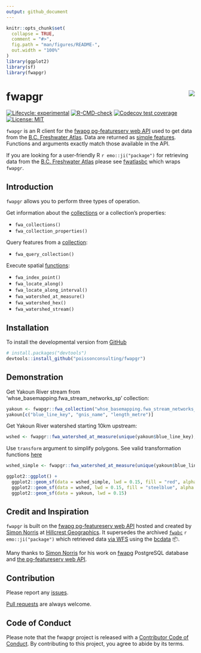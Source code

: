```yaml
---
output: github_document
---
```


<!-- README.md is generated from README.Rmd. Please edit that file -->

```r
knitr::opts_chunk$set(
  collapse = TRUE,
  comment = "#>",
  fig.path = "man/figures/README-",
  out.width = "100%"
)
library(ggplot2)
library(sf)
library(fwapgr)
```

# fwapgr <img src="man/figures/logo.png" align="right" />

<!-- badges: start -->
[![Lifecycle: experimental](https://img.shields.io/badge/lifecycle-experimental-orange.svg)](https://lifecycle.r-lib.org/articles/stages.html#experimental)
[![R-CMD-check](https://github.com/poissonconsulting/fwapgr/workflows/R-CMD-check/badge.svg)](https://github.com/poissonconsulting/fwapgr/actions)
[![Codecov test coverage](https://codecov.io/gh/poissonconsulting/fwapgr/branch/master/graph/badge.svg)](https://codecov.io/gh/poissonconsulting/fwapgr?branch=master)
[![License: MIT](https://img.shields.io/badge/License-MIT-green.svg)](https://opensource.org/licenses/MIT)
<!-- badges: end -->

`fwapgr` is an R client for the [fwapg pg-featureserv web API](https://www.hillcrestgeo.ca/fwapg/index.html) used to get data from the [B.C. Freshwater Atlas](https://www2.gov.bc.ca/gov/content/data/geographic-data-services/topographic-data/freshwater). 
Data are returned as [simple features](https://github.com/r-spatial/sf). 
Functions and arguments exactly match those available in the API.

If you are looking for a user-friendly R `r emo::ji("package")` for retrieving data from the [B.C. Freshwater Atlas](https://www2.gov.bc.ca/gov/content/data/geographic-data-services/topographic-data/freshwater) please see [fwatlasbc](https://github.com/poissonconsulting/fwatlasbc) which wraps `fwapgr`.

## Introduction

`fwapgr` allows you to perform three types of operation.

Get information about the [collections](https://www.hillcrestgeo.ca/fwapg/collections.html) or a collection's properties:  

* `fwa_collections()`  
* `fwa_collection_properties()`  

Query features from a [collection](https://www.hillcrestgeo.ca/fwapg/collections.html):  

* `fwa_query_collection()`  

Execute spatial [functions](https://www.hillcrestgeo.ca/fwapg/functions.html):  

* `fwa_index_point()`  
* `fwa_locate_along()`
* `fwa_locate_along_interval()`
* `fwa_watershed_at_measure()`  
* `fwa_watershed_hex()`  
* `fwa_watershed_stream()`  

## Installation

To install the developmental version from [GitHub](https://github.com/poissonconsulting/fwapgr)
```r
# install.packages("devtools")
devtools::install_github("poissonconsulting/fwapgr")
```

## Demonstration

Get Yakoun River stream from 'whse_basemapping.fwa_stream_networks_sp' collection:
```r
yakoun <- fwapgr::fwa_collection("whse_basemapping.fwa_stream_networks_sp", filter = list(gnis_name = "Yakoun River"))
yakoun[c("blue_line_key", "gnis_name", "length_metre")]
```

Get Yakoun River watershed starting 10km upstream:
```r
wshed <- fwapgr::fwa_watershed_at_measure(unique(yakoun$blue_line_key), downstream_route_measure = 10000)
```

Use `transform` argument to simplify polygons. See valid transformation functions [here](https://github.com/CrunchyData/pg_featureserv/blob/master/config/pg_featureserv.toml.example#L29)
```r
wshed_simple <- fwapgr::fwa_watershed_at_measure(unique(yakoun$blue_line_key), downstream_route_measure = 10000, transform = c("ST_Simplify", 2000))
```

```r
ggplot2::ggplot() +
  ggplot2::geom_sf(data = wshed_simple, lwd = 0.15, fill = "red", alpha = 0.1) +
  ggplot2::geom_sf(data = wshed, lwd = 0.15, fill = "steelblue", alpha = 0.5) +
  ggplot2::geom_sf(data = yakoun, lwd = 0.15)
```

## Credit and Inspiration

`fwapgr` is built on the [fwapg pg-featureserv web API](https://www.hillcrestgeo.ca/fwapg/index.html) hosted and created by [Simon Norris](https://github.com/smnorris/fwapg) at [Hillcrest Geographics](https://hillcrestgeo.ca/main/). 
It supersedes the archived [`fwabc`](https://github.com/poissonconsulting/fwabc) `r emo::ji("package")` which retrieved data [via WFS](https://openmaps.gov.bc.ca/geo/pub/wfs?service=WFS&version=2.0.0&request=GetFeature&typeName=WHSE_BASEMAPPING.FWA_LAKES_POLY&outputFormat=json&SRSNAME=epsg%3A3005&CQL_FILTER=GNIS_NAME_1=%27Quamichan%20Lake%27) using the [bcdata](https://github.com/bcgov/bcdata) 📦. 

Many thanks to [Simon Norris](https://github.com/smnorris/fwapg) for his work on [fwapg](https://github.com/smnorris/fwapg) PostgreSQL database and [the pg-featureserv web API](https://www.hillcrestgeo.ca/fwapg/index.html).

## Contribution

Please report any [issues](https://github.com/poissonconsulting/fwapgr/issues).

[Pull requests](https://github.com/poissonconsulting/fwapgr/pulls) are always welcome.

## Code of Conduct

Please note that the fwapgr project is released with a [Contributor Code of Conduct](https://contributor-covenant.org/version/2/0/CODE_OF_CONDUCT.html). By contributing to this project, you agree to abide by its terms.
